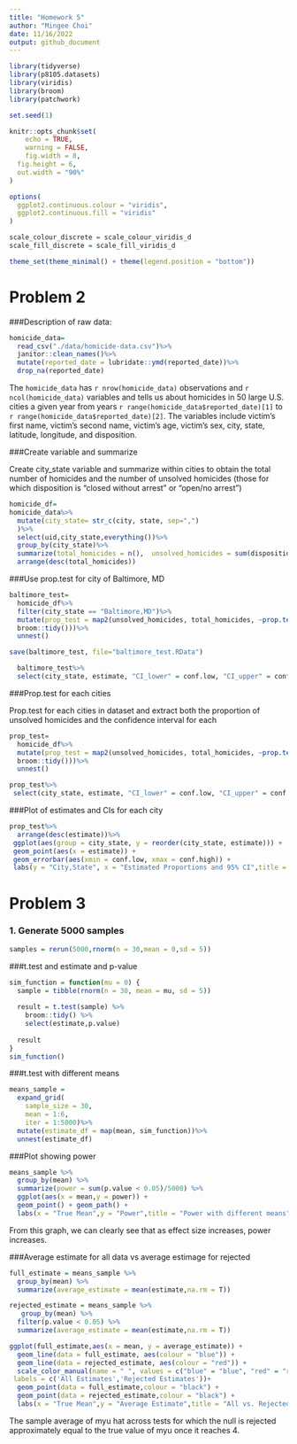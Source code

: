 ```yaml
---
title: "Homework 5"
author: "Mingee Choi"
date: 11/16/2022
output: github_document
---
```


```r
library(tidyverse)
library(p8105.datasets)
library(viridis)
library(broom)
library(patchwork)

set.seed(1)

knitr::opts_chunk$set(
	echo = TRUE,
	warning = FALSE,
	fig.width = 8, 
  fig.height = 6,
  out.width = "90%"
)

options(
  ggplot2.continuous.colour = "viridis",
  ggplot2.continuous.fill = "viridis"
)

scale_colour_discrete = scale_colour_viridis_d
scale_fill_discrete = scale_fill_viridis_d

theme_set(theme_minimal() + theme(legend.position = "bottom"))
```

# Problem 2

###Description of raw data:
```r
homicide_data=
  read_csv("./data/homicide-data.csv")%>%
  janitor::clean_names()%>%
  mutate(reported_date = lubridate::ymd(reported_date))%>%
  drop_na(reported_date)
```
The `homicide_data` has `r nrow(homicide_data)` observations and `r ncol(homicide_data)` variables and tells us about homicides in 50 large U.S. cities a given year from years `r range(homicide_data$reported_date)[1]` to `r range(homicide_data$reported_date)[2]`. The variables include victim's first name, victim's second name, victim's age, victim's sex, city, state, latitude, longitude, and disposition.

###Create variable and summarize 

Create city_state variable and summarize within cities to obtain the total number of homicides and the number of unsolved homicides (those for which disposition is "closed without arrest" or "open/no arrest")
```r
homicide_df=
homicide_data%>%
  mutate(city_state= str_c(city, state, sep=",")
  )%>%
  select(uid,city_state,everything())%>%
  group_by(city_state)%>%
  summarize(total_homicides = n(),  unsolved_homicides = sum(disposition%in%c("Closed without arrest", "Open/No arrest")))%>%
  arrange(desc(total_homicides))
```

###Use prop.test for city of Baltimore, MD

```r
baltimore_test=
  homicide_df%>%
  filter(city_state == "Baltimore,MD")%>%
  mutate(prop_test = map2(unsolved_homicides, total_homicides, ~prop.test(.x, .y)%>%
  broom::tidy()))%>%
  unnest()

save(baltimore_test, file="baltimore_test.RData")

  baltimore_test%>%
  select(city_state, estimate, "CI_lower" = conf.low, "CI_upper" = conf.high)
```

###Prop.test for each cities

Prop.test for each cities in dataset and extract both the proportion of unsolved homicides and the confidence interval for each
```r
prop_test=
  homicide_df%>%
  mutate(prop_test = map2(unsolved_homicides, total_homicides, ~prop.test(.x, .y)%>%
  broom::tidy()))%>%
  unnest()

prop_test%>%
 select(city_state, estimate, "CI_lower" = conf.low, "CI_upper" = conf.high)
```

###Plot of estimates and CIs for each city
```r
prop_test%>%
  arrange(desc(estimate))%>%
 ggplot(aes(group = city_state, y = reorder(city_state, estimate))) + 
 geom_point(aes(x = estimate)) +
 geom_errorbar(aes(xmin = conf.low, xmax = conf.high)) +
 labs(y = "City,State", x = "Estimated Proportions and 95% CI",title = "Unsolved Homicides")
```

# Problem 3

### 1. Generate 5000 samples 
```r
samples = rerun(5000,rnorm(n = 30,mean = 0,sd = 5))
```

###t.test and estimate and p-value
```r
sim_function = function(mu = 0) {
  sample = tibble(rnorm(n = 30, mean = mu, sd = 5))
  
  result = t.test(sample) %>% 
    broom::tidy() %>% 
    select(estimate,p.value)
  
  result
}
sim_function()

```

###t.test with different means
```r
means_sample = 
  expand_grid(
    sample_size = 30,
    mean = 1:6,
    iter = 1:5000)%>%
  mutate(estimate_df = map(mean, sim_function))%>%
  unnest(estimate_df)
```

###Plot showing power
```r
means_sample %>%
  group_by(mean) %>%
  summarize(power = sum(p.value < 0.05)/5000) %>%
  ggplot(aes(x = mean,y = power)) +
  geom_point() + geom_path() +
  labs(x = "True Mean",y = "Power",title = "Power with different means")
```

From this graph, we can clearly see that as effect size increases, power increases.

###Average estimate for all data vs average estimage for rejected
```r
full_estimate = means_sample %>% 
  group_by(mean) %>% 
  summarize(average_estimate = mean(estimate,na.rm = T))

rejected_estimate = means_sample %>% 
   group_by(mean) %>% 
  filter(p.value < 0.05) %>% 
  summarize(average_estimate = mean(estimate,na.rm = T))

ggplot(full_estimate,aes(x = mean, y = average_estimate)) +
  geom_line(data = full_estimate, aes(colour = "blue")) +
  geom_line(data = rejected_estimate, aes(colour = "red")) +
  scale_color_manual(name = " ", values = c("blue" = "blue", "red" = "red"),
 labels = c('All Estimates','Rejected Estimates'))+
  geom_point(data = full_estimate,colour = "black") +
  geom_point(data = rejected_estimate,colour = "black") +
  labs(x = "True Mean",y = "Average Estimate",title = "All vs. Rejected Estimates")
```

The sample average of myu hat across tests for which the null is rejected approximately equal to the true value of myu once it reaches 4. 










